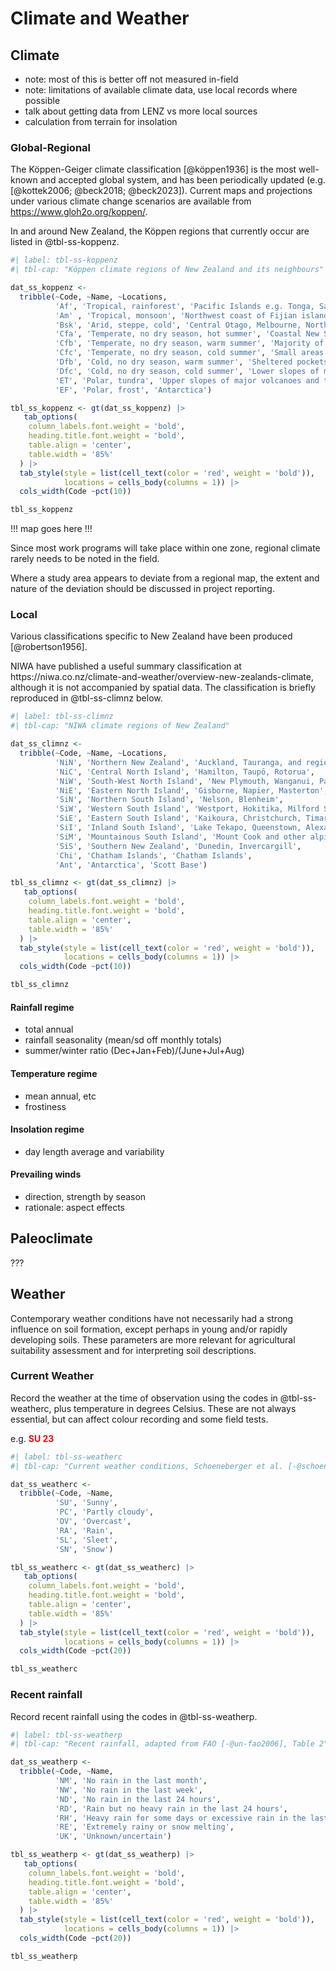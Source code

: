 # Climate and Weather

## Climate

-   note: most of this is better off not measured in-field
-   note: limitations of available climate data, use local records where possible
-   talk about getting data from LENZ vs more local sources
-   calculation from terrain for insolation

### Global-Regional

The Köppen-Geiger climate classification [@köppen1936] is the most well-known and accepted global system, and has been periodically updated (e.g. [@kottek2006; @beck2018; @beck2023]). Current maps and projections under various climate change scenarios are available from <https://www.gloh2o.org/koppen/>.

In and around New Zealand, the Köppen regions that currently occur are listed in @tbl-ss-koppenz.

```r
#| label: tbl-ss-koppenz
#| tbl-cap: "Köppen climate regions of New Zealand and its neighbours"

dat_ss_koppenz <-
  tribble(~Code, ~Name, ~Locations,
          'Af', 'Tropical, rainforest', 'Pacific Islands e.g. Tonga, Samoa',
          'Am' , 'Tropical, monsoon', 'Northwest coast of Fijian islands',
          'Bsk', 'Arid, steppe, cold', 'Central Otago, Melbourne, Northwest Victoria',
          'Cfa', 'Temperate, no dry season, hot summer', 'Coastal New South Wales and southern Queensland',
          'Cfb', 'Temperate, no dry season, warm summer', 'Majority of New Zealand; Chatham Islands; coastal southeastern Australia; Tasmania',
          'Cfc', 'Temperate, no dry season, cold summer', 'Small areas of North Island e.g. upper Ruahines; lower mountains in South Island e.g. Peel Range, Nelson',
          'Dfb', 'Cold, no dry season, warm summer', 'Sheltered pockets in the Southern Alps',
          'Dfc', 'Cold, no dry season, cold summer', 'Lower slopes of major volcanoes and the Southern Alps',
          'ET', 'Polar, tundra', 'Upper slopes of major volcanoes and the Southern Alps',
          'EF', 'Polar, frost', 'Antarctica')

tbl_ss_koppenz <- gt(dat_ss_koppenz) |>
   tab_options(
    column_labels.font.weight = 'bold', 
    heading.title.font.weight = 'bold',
    table.align = 'center',
    table.width = '85%'
  ) |>
  tab_style(style = list(cell_text(color = 'red', weight = 'bold')),
            locations = cells_body(columns = 1)) |>
  cols_width(Code ~pct(10))

tbl_ss_koppenz
```

!!! map goes here !!!

Since most work programs will take place within one zone, regional climate rarely needs to be noted in the field.

Where a study area appears to deviate from a regional map, the extent and nature of the deviation should be discussed in project reporting.

### Local

Various classifications specific to New Zealand have been produced [@robertson1956].

NIWA have published a useful summary classification at https://niwa.co.nz/climate-and-weather/overview-new-zealands-climate, although it is not accompanied by spatial data. The classification is briefly reproduced in @tbl-ss-climnz below.

```r
#| label: tbl-ss-climnz
#| tbl-cap: "NIWA climate regions of New Zealand"

dat_ss_climnz <-
  tribble(~Code, ~Name, ~Locations,
          'NiN', 'Northern New Zealand', 'Auckland, Tauranga, and regions north',
          'NiC', 'Central North Island', 'Hamilton, Taupō, Rotorua',
          'NiW', 'South-West North Island', 'New Plymouth, Wanganui, Palmerston North, Wellington',
          'NiE', 'Eastern North Island', 'Gisborne, Napier, Masterton',
          'SiN', 'Northern South Island', 'Nelson, Blenheim',
          'SiW', 'Western South Island', 'Westport, Hokitika, Milford Sound',
          'SiE', 'Eastern South Island', 'Kaikoura, Christchurch, Timaru',
          'SiI', 'Inland South Island', 'Lake Tekapo, Queenstown, Alexandra, Manapouri',
          'SiM', 'Mountainous South Island', 'Mount Cook and other alpine areas',
          'SiS', 'Southern New Zealand', 'Dunedin, Invercargill',
          'Chi', 'Chatham Islands', 'Chatham Islands',
          'Ant', 'Antarctica', 'Scott Base')

tbl_ss_climnz <- gt(dat_ss_climnz) |>
   tab_options(
    column_labels.font.weight = 'bold', 
    heading.title.font.weight = 'bold',
    table.align = 'center',
    table.width = '85%'
  ) |>
  tab_style(style = list(cell_text(color = 'red', weight = 'bold')),
            locations = cells_body(columns = 1)) |>
  cols_width(Code ~pct(10))

tbl_ss_climnz
```

#### Rainfall regime

-   total annual
-   rainfall seasonality (mean/sd off monthly totals)
-   summer/winter ratio (Dec+Jan+Feb)/(June+Jul+Aug)

#### Temperature regime

-   mean annual, etc
-   frostiness

#### Insolation regime

-   day length average and variability

#### Prevailing winds

-   direction, strength by season
-   rationale: aspect effects

## Paleoclimate

???

## Weather

Contemporary weather conditions have not necessarily had a strong influence on soil formation, except perhaps in young and/or rapidly developing soils. These parameters are more relevant for agricultural suitability assessment and for interpreting soil descriptions.

### Current Weather

Record the weather at the time of observation using the codes in @tbl-ss-weatherc, plus temperature in degrees Celsius. These are not always essential, but can affect colour recording and some field tests.

e.g. [**SU 23**]{style="color: red"}

```r
#| label: tbl-ss-weatherc
#| tbl-cap: "Current weather conditions, Schoeneberger et al. [-@schoeneberger2012], 1-1"

dat_ss_weatherc <-
  tribble(~Code, ~Name,
          'SU', 'Sunny',
          'PC', 'Partly cloudy',
          'OV', 'Overcast',
          'RA', 'Rain',
          'SL', 'Sleet',
          'SN', 'Snow')

tbl_ss_weatherc <- gt(dat_ss_weatherc) |>
   tab_options(
    column_labels.font.weight = 'bold', 
    heading.title.font.weight = 'bold',
    table.align = 'center',
    table.width = '85%'
  ) |>
  tab_style(style = list(cell_text(color = 'red', weight = 'bold')),
            locations = cells_body(columns = 1)) |>
  cols_width(Code ~pct(20))

tbl_ss_weatherc
```

### Recent rainfall {#sec-ss-recentrain}

Record recent rainfall using the codes in @tbl-ss-weatherp.

```r
#| label: tbl-ss-weatherp
#| tbl-cap: "Recent rainfall, adapted from FAO [-@un-fao2006], Table 2"

dat_ss_weatherp <-
  tribble(~Code, ~Name,
          'NM', 'No rain in the last month',
          'NW', 'No rain in the last week',
          'ND', 'No rain in the last 24 hours',
          'RD', 'Rain but no heavy rain in the last 24 hours',
          'RH', 'Heavy rain for some days or excessive rain in the last 24 hours',
          'RE', 'Extremely rainy or snow melting',
          'UK', 'Unknown/uncertain')

tbl_ss_weatherp <- gt(dat_ss_weatherp) |>
   tab_options(
    column_labels.font.weight = 'bold', 
    heading.title.font.weight = 'bold',
    table.align = 'center',
    table.width = '85%'
  ) |>
  tab_style(style = list(cell_text(color = 'red', weight = 'bold')),
            locations = cells_body(columns = 1)) |>
  cols_width(Code ~pct(20))

tbl_ss_weatherp
```
